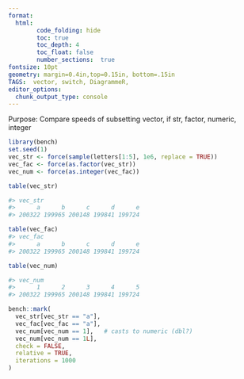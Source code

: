 ```yaml
---
format:   
  html:
        code_folding: hide
        toc: true 
        toc_depth: 4
        toc_float: false
        number_sections:  true
fontsize: 10pt   
geometry: margin=0.4in,top=0.15in, bottom=.15in
TAGS:  vector, switch, DiagrammeR, 
editor_options: 
  chunk_output_type: console
---
```



Purpose:   Compare speeds of subsetting vector, if str, factor, numeric, integer
```r
library(bench)
set.seed(1)
vec_str <- force(sample(letters[1:5], 1e6, replace = TRUE))
vec_fac <- force(as.factor(vec_str))
vec_num <- force(as.integer(vec_fac))

table(vec_str)

#> vec_str
#>      a      b      c      d      e 
#> 200322 199965 200148 199841 199724

table(vec_fac)
#> vec_fac
#>      a      b      c      d      e 
#> 200322 199965 200148 199841 199724

table(vec_num)

#> vec_num
#>      1      2      3      4      5 
#> 200322 199965 200148 199841 199724

bench::mark(
  vec_str[vec_str == "a"],
  vec_fac[vec_fac == "a"],
  vec_num[vec_num == 1],   # casts to numeric (dbl?) 
  vec_num[vec_num == 1L], 
  check = FALSE,
  relative = TRUE,
  iterations = 1000
)

```